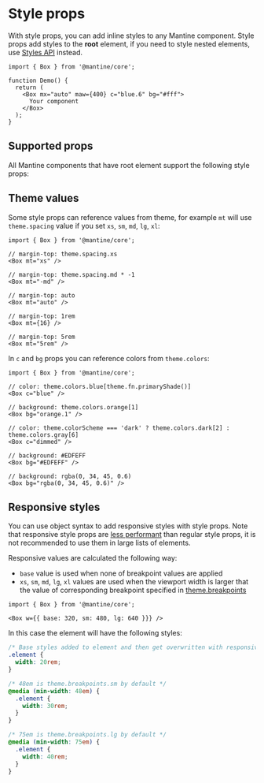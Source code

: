 

# Style props

With style props, you can add inline styles to any Mantine component.
Style props add styles to the **root** element, if you need to style nested elements,
use [Styles API](/styles/styles-api/) instead.

```tsx
import { Box } from '@mantine/core';

function Demo() {
  return (
    <Box mx="auto" maw={400} c="blue.6" bg="#fff">
      Your component
    </Box>
  );
}
```

## Supported props

All Mantine components that have root element support the following style props:

<StylePropsTable />

## Theme values

Some style props can reference values from theme, for example `mt` will use `theme.spacing` value
if you set `xs`, `sm`, `md`, `lg`, `xl`:

```tsx
import { Box } from '@mantine/core';

// margin-top: theme.spacing.xs
<Box mt="xs" />

// margin-top: theme.spacing.md * -1
<Box mt="-md" />

// margin-top: auto
<Box mt="auto" />

// margin-top: 1rem
<Box mt={16} />

// margin-top: 5rem
<Box mt="5rem" />
```

In `c` and `bg` props you can reference colors from `theme.colors`:

```tsx
import { Box } from '@mantine/core';

// color: theme.colors.blue[theme.fn.primaryShade()]
<Box c="blue" />

// background: theme.colors.orange[1]
<Box bg="orange.1" />

// color: theme.colorScheme === 'dark' ? theme.colors.dark[2] : theme.colors.gray[6]
<Box c="dimmed" />

// background: #EDFEFF
<Box bg="#EDFEFF" />

// background: rgba(0, 34, 45, 0.6)
<Box bg="rgba(0, 34, 45, 0.6)" />
```

## Responsive styles

You can use object syntax to add responsive styles with style props.
Note that responsive style props are [less performant](/styles/styles-performance) than regular style props,
it is not recommended to use them in large lists of elements.

<Demo data={StylesDemos.responsiveStyleProps} />

Responsive values are calculated the following way:

- `base` value is used when none of breakpoint values are applied
- `xs`, `sm`, `md`, `lg`, `xl` values are used when the viewport width is larger that the value of corresponding breakpoint specified in [theme.breakpoints](/styles/responsive/)

```tsx
import { Box } from '@mantine/core';

<Box w={{ base: 320, sm: 480, lg: 640 }}} />
```

In this case the element will have the following styles:

```css
/* Base styles added to element and then get overwritten with responsive values */
.element {
  width: 20rem;
}

/* 48em is theme.breakpoints.sm by default */
@media (min-width: 48em) {
  .element {
    width: 30rem;
  }
}

/* 75em is theme.breakpoints.lg by default */
@media (min-width: 75em) {
  .element {
    width: 40rem;
  }
}
```
